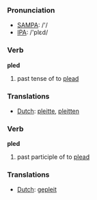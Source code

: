 === Pronunciation ===
*[[w:SAMPA|SAMPA]]: /'/
*[[w:IPA|IPA]]: /'plεd/

=== Verb ===

'''pled'''

# past tense of to [[plead]]

=== Translations ===
*[[Dutch]]: [[pleitte]], [[pleitten]]

=== Verb ===

'''pled'''

# past participle of to [[plead]]

=== Translations ===
*[[Dutch]]: [[gepleit]]